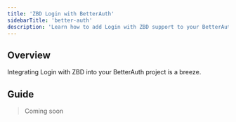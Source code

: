 ```yaml
---
title: 'ZBD Login with BetterAuth'
sidebarTitle: 'better-auth'
description: 'Learn how to add Login with ZBD support to your BetterAuth project'
---
```


## Overview

Integrating Login with ZBD into your BetterAuth project is a breeze.

## Guide

> Coming soon
